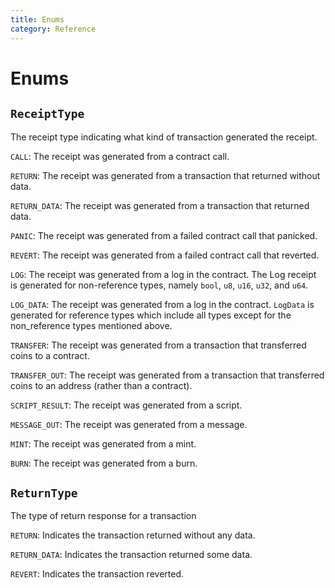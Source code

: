 ```yaml
---
title: Enums
category: Reference
---
```


# Enums

## `ReceiptType`

The receipt type indicating what kind of transaction generated the receipt.

`CALL`:
The receipt was generated from a contract call.

`RETURN`:
The receipt was generated from a transaction that returned without data.

`RETURN_DATA`:
The receipt was generated from a transaction that returned data.

`PANIC`:
The receipt was generated from a failed contract call that panicked.

`REVERT`:
The receipt was generated from a failed contract call that reverted.

`LOG`:
The receipt was generated from a log in the contract. The Log receipt is generated for non-reference types, namely `bool`, `u8`, `u16`, `u32`, and `u64`.

`LOG_DATA`:
The receipt was generated from a log in the contract. `LogData` is generated for reference types which include all types except for the non_reference types mentioned above.

`TRANSFER`:
The receipt was generated from a transaction that transferred coins to a contract.

`TRANSFER_OUT`:
The receipt was generated from a transaction that transferred coins to an address (rather than a contract).

`SCRIPT_RESULT`:
The receipt was generated from a script.

`MESSAGE_OUT`:
The receipt was generated from a message.

`MINT`:
The receipt was generated from a mint.

`BURN`:
The receipt was generated from a burn.

## `ReturnType`

The type of return response for a transaction

`RETURN`:
Indicates the transaction returned without any data.

`RETURN_DATA`:
Indicates the transaction returned some data.

`REVERT`:
Indicates the transaction reverted.
